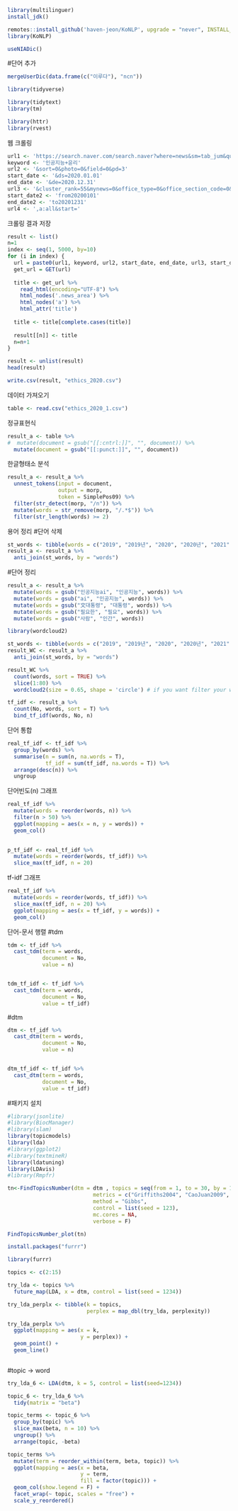 


```{r}
library(multilinguer)
install_jdk()

remotes::install_github('haven-jeon/KoNLP', upgrade = "never", INSTALL_opts=c("-no-multiarch"))
library(KoNLP)
```

```{r}
useNIADic()
```

#단어 추가
```{r}
mergeUserDic(data.frame(c("이루다"), "ncn"))
```


```{r}
library(tidyverse)
```


```{r}
library(tidytext)
library(tm)
```


```{r}
library(httr)
library(rvest)
```


웹 크롤링
```{r}
url1 <- 'https://search.naver.com/search.naver?where=news&sm=tab_jum&query='
keyword <- '인공지능+윤리'
url2 <- '&sort=0&photo=0&field=0&pd=3'
start_date <- '&ds=2020.01.01'
end_date <- '&de=2020.12.31'
url3 <- '&cluster_rank=55&mynews=0&office_type=0&office_section_code=0&news_office_checked=&nso=so:r,p:'
start_date2 <- 'from20200101'
end_date2 <- 'to20201231'
url4 <- ',a:all&start='

```


크롤링 결과 저장
```{r}
result <- list()
n=1
index <- seq(1, 5000, by=10)
for (i in index) {
  url = paste0(url1, keyword, url2, start_date, end_date, url3, start_date2, end_date2, url4, i)
  get_url = GET(url)
  
  title <- get_url %>%
    read_html(encoding="UTF-8") %>%
    html_nodes('.news_area') %>%
    html_nodes('a') %>%
    html_attr('title')
  
  title <- title[complete.cases(title)]
  
  result[[n]] <- title
  n=n+1
}

result <- unlist(result)
head(result)
```

```{r}
write.csv(result, "ethics_2020.csv")
```



데이터 가져오기
```{r}
table <- read.csv("ethics_2020_1.csv")
```

정규표현식
```{r}
result_a <- table %>%
#  mutate(document = gsub("[[:cntrl:]]", "", document)) %>%
  mutate(document = gsub("[[:punct:]]", "", document))
```


한글형태소 분석
```{r}
result_a <- result_a %>%
  unnest_tokens(input = document,
                output = morp,
                token = SimplePos09) %>%
  filter(str_detect(morp, "/n")) %>%
  mutate(words = str_remove(morp, "/.*$")) %>%
  filter(str_length(words) >= 2)
```

용어 정리
#단어 삭제
```{r}
st_words <- tibble(words = c("2019", "2019년", "2020", "2020년", "2021", "2021년", "2022", "2022년", "2023년", "오늘", "이후", "무엇"))
result_a <- result_a %>%
  anti_join(st_words, by = "words")
```


#단어 정리
```{r}

result_a <- result_a %>%
  mutate(words = gsub("인공지능ai", "인공지능", words)) %>%
  mutate(words = gsub("ai", "인공지능", words)) %>%
  mutate(words = gsub("文대통령", "대통령", words)) %>%
  mutate(words = gsub("필요한", "필요", words)) %>%
  mutate(words = gsub("사람", "인간", words)) 

```


```{r}
library(wordcloud2)

st_words <- tibble(words = c("2019", "2019년", "2020", "2020년", "2021", "2021년", "2022", "2022년", "2023년", "오늘", "이후", "무엇", "인공지능"))
result_WC <- result_a %>%
  anti_join(st_words, by = "words")
```

```{r}

result_WC %>%
  count(words, sort = TRUE) %>%
  slice(1:80) %>%
  wordcloud2(size = 0.65, shape = 'circle') # if you want filter your words

```


```{r}

tf_idf <- result_a %>%
  count(No, words, sort = T) %>%
  bind_tf_idf(words, No, n)

```

단어 통합
```{r}
real_tf_idf <- tf_idf %>%
  group_by(words) %>%
  summarise(n = sum(n, na.words = T),
            tf_idf = sum(tf_idf, na.words = T)) %>%
  arrange(desc(n)) %>%
  ungroup
```

단어빈도(n) 그래프
```{r}
real_tf_idf %>%
  mutate(words = reorder(words, n)) %>%
  filter(n > 50) %>%
  ggplot(mapping = aes(x = n, y = words)) +
  geom_col()
  
```

```{r}
p_tf_idf <- real_tf_idf %>%
  mutate(words = reorder(words, tf_idf)) %>%
  slice_max(tf_idf, n = 20) 
```


tf-idf 그래프
```{r}
real_tf_idf %>%
  mutate(words = reorder(words, tf_idf)) %>%
  slice_max(tf_idf, n = 20) %>%
  ggplot(mapping = aes(x = tf_idf, y = words)) +
  geom_col()

```


단어-문서 행렬
#tdm
```{r}
tdm <- tf_idf %>%
  cast_tdm(term = words,
           document = No,
           value = n)


tdm_tf_idf <- tf_idf %>%
  cast_tdm(term = words,
           document = No,
           value = tf_idf)

```

#dtm
```{r}
dtm <- tf_idf %>%
  cast_dtm(term = words,
           document = No,
           value = n)


dtm_tf_idf <- tf_idf %>%
  cast_dtm(term = words,
           document = No,
           value = tf_idf)

```



#패키지 설치
```{r}
#library(jsonlite)
#library(BiocManager)
#library(slam)
library(topicmodels)
library(lda)
#library(ggplot2)
#library(textmineR)
library(ldatuning)
library(LDAvis)
#library(Rmpfr)
```


```{r}
tn<-FindTopicsNumber(dtm = dtm , topics = seq(from = 1, to = 30, by = 1), 
                           metrics = c("Griffiths2004", "CaoJuan2009", "Arun2010", "Deveaud2014"),
                           method = "Gibbs",
                           control = list(seed = 123),
                           mc.cores = NA,
                           verbose = F)

FindTopicsNumber_plot(tn)

```


```{r}
install.packages("furrr")
```



```{r}
library(furrr)

topics <- c(2:15)

try_lda <- topics %>%
  future_map(LDA, x = dtm, control = list(seed = 1234))

try_lda_perplx <- tibble(k = topics, 
                         perplex = map_dbl(try_lda, perplexity))

try_lda_perplx %>%
  ggplot(mapping = aes(x = k,
                       y = perplex)) +
  geom_point() +
  geom_line()
  
```

#topic -> word
```{r}
try_lda_6 <- LDA(dtm, k = 5, control = list(seed=1234))

topic_6 <- try_lda_6 %>%
  tidy(matrix = "beta")

topic_terms <- topic_6 %>%
  group_by(topic) %>%
  slice_max(beta, n = 10) %>%
  ungroup() %>%
  arrange(topic, -beta)

topic_terms %>%
  mutate(term = reorder_within(term, beta, topic)) %>%
  ggplot(mapping = aes(x = beta,
                       y = term,
                       fill = factor(topic))) +
  geom_col(show.legend = F) +
  facet_wrap(~ topic, scales = "free") +
  scale_y_reordered()
```




